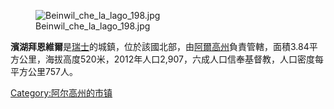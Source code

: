 [[Image:Beinwil_che_la_lago_198.jpg|right]]

'''濱湖拜恩維爾'''是[[瑞士|瑞士]]的城鎮，位於該國北部，由[[阿爾高州|阿爾高州]]負責管轄，面積3.84平方公里，海拔高度520米，2012年人口2,907，六成人口信奉基督教，人口密度每平方公里757人。

{{Switzerland-geo-stub}}
[[Category:阿尔高州的市镇|Category:阿尔高州的市镇]]